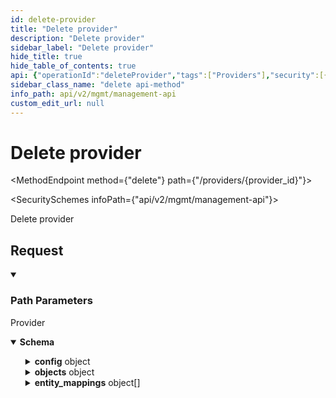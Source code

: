 ```yaml
---
id: delete-provider
title: "Delete provider"
description: "Delete provider"
sidebar_label: "Delete provider"
hide_title: true
hide_table_of_contents: true
api: {"operationId":"deleteProvider","tags":["Providers"],"security":[{"x-api-key":[]}],"responses":{"200":{"description":"Provider","content":{"application/json":{"schema":{"type":"object","properties":{"id":{"type":"string","example":"0c4cb91f-e392-46f5-8934-17496371f932"},"application_id":{"type":"string","example":"273e1c75-3b6d-439a-9b8e-c6ac407df92a"},"category":{"type":"string","enum":["crm","engagement","enrichment","marketing_automation","no_category"],"example":"crm","title":"category"},"auth_type":{"type":"string","enum":["oauth2","api_key"],"example":"oauth2"},"name":{"type":"string","enum":["hubspot","salesforce","pipedrive","zendesk_sell","ms_dynamics_365_sales","zoho_crm","capsule","outreach","gong","apollo","salesloft","intercom","linear","clearbit","6sense","marketo","salesforce_marketing_cloud_account_engagement","slack"],"example":"hubspot","title":"provider_name"},"config":{"type":"object","description":"An object that stores Oauth2/API key/access key related credentials.","properties":{"provider_app_id":{"type":"string","example":"my_app_id"},"use_managed_oauth":{"type":"boolean","description":"True: use Supaglue's OAuth application credentials. False: Use the provided OAuth application credentials.","example":true},"oauth":{"type":"object","properties":{"oauth_scopes":{"type":"array","items":{"type":"string"},"example":["crm.objects.contacts.read","crm.objects.companies.read","crm.objects.deals.read","crm.objects.owners.read","crm.objects.contacts.write","crm.objects.companies.write","crm.objects.deals.write"]},"credentials":{"type":"object","properties":{"oauth_client_id":{"type":"string","example":"7393b5a4-5e20-4648-87af-b7b297793fd1"},"oauth_client_secret":{"type":"string","example":"941b846a-5a8c-48b8-b0e1-41b6d4bc4f1a"}},"required":["oauth_client_id","oauth_client_secret"]}},"required":["oauth_scopes","credentials"]}},"required":["provider_app_id","oauth"],"title":"create_provider_config"},"objects":{"type":"object","description":"This is for field mappings when you data model using [Objects](https://docs.supaglue.com/platform/objects/overview). The field mappings (aka [Schemas](https://docs.supaglue.com/platform/objects/overview#schemas)) here are set by you, the developer, and the mappings apply for all your customers.","properties":{"common":{"type":"array","items":{"type":"object","properties":{"name":{"type":"string","example":"account"},"schema_id":{"type":"string","description":"If set, will sync these mapped fields into the raw_data column in addition to the common object. If not set, will fetch all fields as is.","example":"328a8cb3-8345-4b02-b661-ee13b4f76806"}},"required":["name"]}},"standard":{"type":"array","items":{"type":"object","properties":{"name":{"type":"string","example":"Account"},"schema_id":{"type":"string","example":"777ea826-5776-4347-9ece-47bbb17ccdd4"}},"required":["name"]}}},"title":"objects"},"entity_mappings":{"type":"array","description":"This is for object/field mappings when you data model using [Entities](https://docs.supaglue.com/platform/entities/overview). The object/field mappings (aka [Entity Mappings](https://docs.supaglue.com/platform/entities/overview#entity-mapping)) here are set by you, the developer, and the mappings apply for all your customers.","items":{"type":"object","properties":{"entity_id":{"type":"string","example":"apolla_contact"},"object":{"type":"object","properties":{"type":{"type":"string","enum":["standard"],"example":"standard"},"name":{"type":"string","example":"Contact"}},"required":["type","name"],"title":"standard_object"},"field_mappings":{"type":"array","items":{"type":"object","properties":{"entity_field":{"type":"string","description":"The name of the field in your application.","example":"apolla_first_name"},"mapped_field":{"type":"string","description":"The name of the field in your customer's third-party Provider tool (e.g. Salesforce).","example":"FirstName"}},"required":["entity_field","mapped_field"],"title":"entity_field_mapping"}}},"required":["entity_id"],"title":"provider_entity_mapping"}}},"required":["id","application_id","category","auth_type","name"],"title":"provider"}}}}},"description":"Delete provider","parameters":[{"name":"provider_id","in":"path","required":true,"schema":{"type":"string"}}],"method":"delete","path":"/providers/{provider_id}","servers":[{"url":"https://api.supaglue.io/mgmt/v2","description":"Supaglue API"}],"securitySchemes":{"x-api-key":{"type":"apiKey","name":"x-api-key","in":"header","description":"API key to allow developers to access the API"}},"info":{"version":"0.16.1","title":"Management API","contact":{"name":"Supaglue","email":"docs@supaglue.com","url":"https://supaglue.com"},"description":"#### Introduction\n\nWelcome to the Management API documentation. You can use this API to manage customer integrations and connections.\n\n[![Run in Postman](https://run.pstmn.io/button.svg)](https://www.postman.com/supaglue/workspace/supaglue-public/overview)\n\n#### Base API URL\n\n```\nhttps://api.supaglue.io/mgmt/v2\n```\n"},"postman":{"name":"Delete provider","description":{"type":"text/plain"},"url":{"path":["providers",":provider_id"],"host":["{{baseUrl}}"],"query":[],"variable":[{"disabled":false,"description":{"content":"(Required) ","type":"text/plain"},"type":"any","value":"","key":"provider_id"}]},"header":[{"key":"Accept","value":"application/json"}],"method":"DELETE","auth":{"type":"apikey","apikey":[{"type":"any","value":"x-api-key","key":"key"},{"type":"any","value":"<API Key>","key":"value"},{"type":"any","value":"header","key":"in"}]}}}
sidebar_class_name: "delete api-method"
info_path: api/v2/mgmt/management-api
custom_edit_url: null
---
```



<h1 className={"openapi__heading"}>Delete provider</h1>

<MethodEndpoint method={"delete"} path={"/providers/{provider_id}"}></MethodEndpoint>

<SecuritySchemes infoPath={"api/v2/mgmt/management-api"}></SecuritySchemes>



Delete provider

## Request

<details style={{"marginBottom":"1rem"}} className={"openapi-markdown__details"} data-collapsed={false} open={true}><summary style={{}}><h3 className={"openapi-markdown__details-summary-header-params"}>Path Parameters</h3></summary><div><ul><ParamsItem className={"paramsItem"} param={{"name":"provider_id","in":"path","required":true,"schema":{"type":"string"}}}></ParamsItem></ul></div></details><div><div><ApiTabs><TabItem label={"200"} value={"200"}><div>

Provider

</div><div><MimeTabs className={"openapi-tabs__mime"} schemaType={"response"}><TabItem label={"application/json"} value={"application/json"}><SchemaTabs className={"openapi-tabs__schema"}><TabItem label={"Schema"} value={"Schema"}><details style={{}} className={"openapi-markdown__details response"} data-collapsed={false} open={true}><summary style={{}} className={"openapi-markdown__details-summary-response"}><strong>Schema</strong></summary><div style={{"textAlign":"left","marginLeft":"1rem"}}></div><ul style={{"marginLeft":"1rem"}}><SchemaItem collapsible={false} name={"id"} required={true} schemaName={"string"} qualifierMessage={undefined} schema={{"type":"string","example":"0c4cb91f-e392-46f5-8934-17496371f932"}}></SchemaItem><SchemaItem collapsible={false} name={"application_id"} required={true} schemaName={"string"} qualifierMessage={undefined} schema={{"type":"string","example":"273e1c75-3b6d-439a-9b8e-c6ac407df92a"}}></SchemaItem><SchemaItem collapsible={false} name={"category"} required={true} schemaName={"category"} qualifierMessage={"**Possible values:** [`crm`, `engagement`, `enrichment`, `marketing_automation`, `no_category`]"} schema={{"type":"string","enum":["crm","engagement","enrichment","marketing_automation","no_category"],"example":"crm","title":"category"}}></SchemaItem><SchemaItem collapsible={false} name={"auth_type"} required={true} schemaName={"string"} qualifierMessage={"**Possible values:** [`oauth2`, `api_key`]"} schema={{"type":"string","enum":["oauth2","api_key"],"example":"oauth2"}}></SchemaItem><SchemaItem collapsible={false} name={"name"} required={true} schemaName={"provider_name"} qualifierMessage={"**Possible values:** [`hubspot`, `salesforce`, `pipedrive`, `zendesk_sell`, `ms_dynamics_365_sales`, `zoho_crm`, `capsule`, `outreach`, `gong`, `apollo`, `salesloft`, `intercom`, `linear`, `clearbit`, `6sense`, `marketo`, `salesforce_marketing_cloud_account_engagement`, `slack`]"} schema={{"type":"string","enum":["hubspot","salesforce","pipedrive","zendesk_sell","ms_dynamics_365_sales","zoho_crm","capsule","outreach","gong","apollo","salesloft","intercom","linear","clearbit","6sense","marketo","salesforce_marketing_cloud_account_engagement","slack"],"example":"hubspot","title":"provider_name"}}></SchemaItem><SchemaItem collapsible={true} className={"schemaItem"}><details style={{}} className={"openapi-markdown__details"}><summary style={{}}><span className={"openapi-schema__container"}><strong className={"openapi-schema__property"}>config</strong><span className={"openapi-schema__name"}> object</span></span></summary><div style={{"marginLeft":"1rem"}}><div style={{"marginTop":".5rem","marginBottom":".5rem"}}>

An object that stores Oauth2/API key/access key related credentials.

</div><SchemaItem collapsible={false} name={"provider_app_id"} required={true} schemaName={"string"} qualifierMessage={undefined} schema={{"type":"string","example":"my_app_id"}}></SchemaItem><SchemaItem collapsible={false} name={"use_managed_oauth"} required={false} schemaName={"boolean"} qualifierMessage={undefined} schema={{"type":"boolean","description":"True: use Supaglue's OAuth application credentials. False: Use the provided OAuth application credentials.","example":true}}></SchemaItem><SchemaItem collapsible={true} className={"schemaItem"}><details style={{}} className={"openapi-markdown__details"}><summary style={{}}><span className={"openapi-schema__container"}><strong className={"openapi-schema__property"}>oauth</strong><span className={"openapi-schema__name"}> object</span><span className={"openapi-schema__divider"}></span><span className={"openapi-schema__required"}>required</span></span></summary><div style={{"marginLeft":"1rem"}}><SchemaItem collapsible={false} name={"oauth_scopes"} required={true} schemaName={"string[]"} qualifierMessage={undefined} schema={{"type":"array","items":{"type":"string"},"example":["crm.objects.contacts.read","crm.objects.companies.read","crm.objects.deals.read","crm.objects.owners.read","crm.objects.contacts.write","crm.objects.companies.write","crm.objects.deals.write"]}}></SchemaItem><SchemaItem collapsible={true} className={"schemaItem"}><details style={{}} className={"openapi-markdown__details"}><summary style={{}}><span className={"openapi-schema__container"}><strong className={"openapi-schema__property"}>credentials</strong><span className={"openapi-schema__name"}> object</span><span className={"openapi-schema__divider"}></span><span className={"openapi-schema__required"}>required</span></span></summary><div style={{"marginLeft":"1rem"}}><SchemaItem collapsible={false} name={"oauth_client_id"} required={true} schemaName={"string"} qualifierMessage={undefined} schema={{"type":"string","example":"7393b5a4-5e20-4648-87af-b7b297793fd1"}}></SchemaItem><SchemaItem collapsible={false} name={"oauth_client_secret"} required={true} schemaName={"string"} qualifierMessage={undefined} schema={{"type":"string","example":"941b846a-5a8c-48b8-b0e1-41b6d4bc4f1a"}}></SchemaItem></div></details></SchemaItem></div></details></SchemaItem></div></details></SchemaItem><SchemaItem collapsible={true} className={"schemaItem"}><details style={{}} className={"openapi-markdown__details"}><summary style={{}}><span className={"openapi-schema__container"}><strong className={"openapi-schema__property"}>objects</strong><span className={"openapi-schema__name"}> object</span></span></summary><div style={{"marginLeft":"1rem"}}><div style={{"marginTop":".5rem","marginBottom":".5rem"}}>

This is for field mappings when you data model using [Objects](https://docs.supaglue.com/platform/objects/overview). The field mappings (aka [Schemas](https://docs.supaglue.com/platform/objects/overview#schemas)) here are set by you, the developer, and the mappings apply for all your customers.

</div><SchemaItem collapsible={true} className={"schemaItem"}><details style={{}} className={"openapi-markdown__details"}><summary style={{}}><span className={"openapi-schema__container"}><strong className={"openapi-schema__property"}>common</strong><span className={"openapi-schema__name"}> object[]</span></span></summary><div style={{"marginLeft":"1rem"}}><li><div style={{"fontSize":"var(--ifm-code-font-size)","opacity":"0.6","marginLeft":"-.5rem","paddingBottom":".5rem"}}>Array [</div></li><SchemaItem collapsible={false} name={"name"} required={true} schemaName={"string"} qualifierMessage={undefined} schema={{"type":"string","example":"account"}}></SchemaItem><SchemaItem collapsible={false} name={"schema_id"} required={false} schemaName={"string"} qualifierMessage={undefined} schema={{"type":"string","description":"If set, will sync these mapped fields into the raw_data column in addition to the common object. If not set, will fetch all fields as is.","example":"328a8cb3-8345-4b02-b661-ee13b4f76806"}}></SchemaItem><li><div style={{"fontSize":"var(--ifm-code-font-size)","opacity":"0.6","marginLeft":"-.5rem"}}>]</div></li></div></details></SchemaItem><SchemaItem collapsible={true} className={"schemaItem"}><details style={{}} className={"openapi-markdown__details"}><summary style={{}}><span className={"openapi-schema__container"}><strong className={"openapi-schema__property"}>standard</strong><span className={"openapi-schema__name"}> object[]</span></span></summary><div style={{"marginLeft":"1rem"}}><li><div style={{"fontSize":"var(--ifm-code-font-size)","opacity":"0.6","marginLeft":"-.5rem","paddingBottom":".5rem"}}>Array [</div></li><SchemaItem collapsible={false} name={"name"} required={true} schemaName={"string"} qualifierMessage={undefined} schema={{"type":"string","example":"Account"}}></SchemaItem><SchemaItem collapsible={false} name={"schema_id"} required={false} schemaName={"string"} qualifierMessage={undefined} schema={{"type":"string","example":"777ea826-5776-4347-9ece-47bbb17ccdd4"}}></SchemaItem><li><div style={{"fontSize":"var(--ifm-code-font-size)","opacity":"0.6","marginLeft":"-.5rem"}}>]</div></li></div></details></SchemaItem></div></details></SchemaItem><SchemaItem collapsible={true} className={"schemaItem"}><details style={{}} className={"openapi-markdown__details"}><summary style={{}}><span className={"openapi-schema__container"}><strong className={"openapi-schema__property"}>entity_mappings</strong><span className={"openapi-schema__name"}> object[]</span></span></summary><div style={{"marginLeft":"1rem"}}><div style={{"marginTop":".5rem","marginBottom":".5rem"}}>

This is for object/field mappings when you data model using [Entities](https://docs.supaglue.com/platform/entities/overview). The object/field mappings (aka [Entity Mappings](https://docs.supaglue.com/platform/entities/overview#entity-mapping)) here are set by you, the developer, and the mappings apply for all your customers.

</div><li><div style={{"fontSize":"var(--ifm-code-font-size)","opacity":"0.6","marginLeft":"-.5rem","paddingBottom":".5rem"}}>Array [</div></li><SchemaItem collapsible={false} name={"entity_id"} required={true} schemaName={"string"} qualifierMessage={undefined} schema={{"type":"string","example":"apolla_contact"}}></SchemaItem><SchemaItem collapsible={true} className={"schemaItem"}><details style={{}} className={"openapi-markdown__details"}><summary style={{}}><span className={"openapi-schema__container"}><strong className={"openapi-schema__property"}>object</strong><span className={"openapi-schema__name"}> object</span></span></summary><div style={{"marginLeft":"1rem"}}><SchemaItem collapsible={false} name={"type"} required={true} schemaName={"string"} qualifierMessage={"**Possible values:** [`standard`]"} schema={{"type":"string","enum":["standard"],"example":"standard"}}></SchemaItem><SchemaItem collapsible={false} name={"name"} required={true} schemaName={"string"} qualifierMessage={undefined} schema={{"type":"string","example":"Contact"}}></SchemaItem></div></details></SchemaItem><SchemaItem collapsible={true} className={"schemaItem"}><details style={{}} className={"openapi-markdown__details"}><summary style={{}}><span className={"openapi-schema__container"}><strong className={"openapi-schema__property"}>field_mappings</strong><span className={"openapi-schema__name"}> object[]</span></span></summary><div style={{"marginLeft":"1rem"}}><li><div style={{"fontSize":"var(--ifm-code-font-size)","opacity":"0.6","marginLeft":"-.5rem","paddingBottom":".5rem"}}>Array [</div></li><SchemaItem collapsible={false} name={"entity_field"} required={true} schemaName={"string"} qualifierMessage={undefined} schema={{"type":"string","description":"The name of the field in your application.","example":"apolla_first_name"}}></SchemaItem><SchemaItem collapsible={false} name={"mapped_field"} required={true} schemaName={"string"} qualifierMessage={undefined} schema={{"type":"string","description":"The name of the field in your customer's third-party Provider tool (e.g. Salesforce).","example":"FirstName"}}></SchemaItem><li><div style={{"fontSize":"var(--ifm-code-font-size)","opacity":"0.6","marginLeft":"-.5rem"}}>]</div></li></div></details></SchemaItem><li><div style={{"fontSize":"var(--ifm-code-font-size)","opacity":"0.6","marginLeft":"-.5rem"}}>]</div></li></div></details></SchemaItem></ul></details></TabItem><TabItem label={"Example (from schema)"} value={"Example (from schema)"}><ResponseSamples responseExample={"{\n  \"id\": \"0c4cb91f-e392-46f5-8934-17496371f932\",\n  \"application_id\": \"273e1c75-3b6d-439a-9b8e-c6ac407df92a\",\n  \"category\": \"crm\",\n  \"auth_type\": \"oauth2\",\n  \"name\": \"hubspot\",\n  \"config\": {\n    \"provider_app_id\": \"my_app_id\",\n    \"use_managed_oauth\": true,\n    \"oauth\": {\n      \"oauth_scopes\": [\n        \"crm.objects.contacts.read\",\n        \"crm.objects.companies.read\",\n        \"crm.objects.deals.read\",\n        \"crm.objects.owners.read\",\n        \"crm.objects.contacts.write\",\n        \"crm.objects.companies.write\",\n        \"crm.objects.deals.write\"\n      ],\n      \"credentials\": {\n        \"oauth_client_id\": \"7393b5a4-5e20-4648-87af-b7b297793fd1\",\n        \"oauth_client_secret\": \"941b846a-5a8c-48b8-b0e1-41b6d4bc4f1a\"\n      }\n    }\n  },\n  \"objects\": {\n    \"common\": [\n      {\n        \"name\": \"account\",\n        \"schema_id\": \"328a8cb3-8345-4b02-b661-ee13b4f76806\"\n      }\n    ],\n    \"standard\": [\n      {\n        \"name\": \"Account\",\n        \"schema_id\": \"777ea826-5776-4347-9ece-47bbb17ccdd4\"\n      }\n    ]\n  },\n  \"entity_mappings\": [\n    {\n      \"entity_id\": \"apolla_contact\",\n      \"object\": {\n        \"type\": \"standard\",\n        \"name\": \"Contact\"\n      },\n      \"field_mappings\": [\n        {\n          \"entity_field\": \"apolla_first_name\",\n          \"mapped_field\": \"FirstName\"\n        }\n      ]\n    }\n  ]\n}"} language={"json"}></ResponseSamples></TabItem></SchemaTabs></TabItem></MimeTabs></div></TabItem></ApiTabs></div></div>
      
